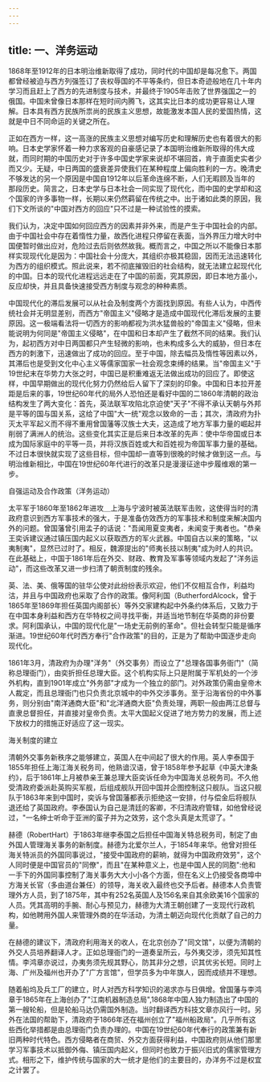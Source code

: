 ```yaml
---
---
---
```

title: 一、洋务运动
---



1868年至1912年的日本明治维新取得了成功，同时代的中国却是每况愈下。两国都曾经被迫与西方列强签订了丧权辱国的不平等条约，但日本奇迹般地在几十年内学习而且赶上了西方的先进制度与技术，并最终于1905年击败了世界强国之一的俄国。中国未曾像日本那样在短时间内腾飞，这其实比日本的成功更容易让人理解。日本具有西方民族所祟尚的民族主义思想，故能激发本国人民的爱国热情，这就是中日不同命运的关键之所在。

正如在西方一样，这一高涨的民族主义思想对编写历史和理解历史也有着很大的影响。日本史学家怀着一种力求客观的自豪感记录了本国明治维新所取得的伟大成就，而同时期的中国历史对于许多中国史学家来说却不堪回首，肯于直面史实者少而又少。无疑，中日两国的盛衰差异使我们在某种程度上偏向胜利的一方。晚清史不够发达的另一个原因是中国自1912年以后革命连绵不断，人们无暇顾及当年的那段历史。简言之，日本史学与日本社会一同实现了现代化，而中国的史学却和这个国家的许多事物一样，长期以来仍然羁留在传统之中。出于诸如此类的原因，我们下文所谈的"中国对西方的回应"只不过是一种试验性的摸索。

我们认为，决定中国如何回应西方的因素并非外来，而是产生于中国社会的内部。由于中国社会中存在着惰性力量，故西化进程只停留在表面，当外界压力增大时中国便暂时做出应对，危险过去后则依然故我。概而言之，中国之所以不能像日本那样实现现代化是因为：中国社会十分庞大，其组织亦极其稳固，因而无法迅速转化为西方的组织模式。照此说来，若不彻底摧毁旧的社会结构，就无法建立起现代化的中国。日本的现代化进程远远走在了中国的前面，究其原因，即日本地方虽小，反应却快，并且具备快速接受西方制度与观念的种种素质。

中国现代化的滞后发展可以从社会及制度两个方面找到原因。有些人认为，中西传统社会并无明显差别，而西方"帝国主义"侵略才是造成中国现代化滞后发展的主要原因。这一极端看法将一切西方的影响都视为洪水猛兽般的"帝国主义"侵略，但未能说明为何同是"帝国主义侵略"，在中国和日本却产生了截然不同的结果。我们认为，起初西方对中日两国都只产生轻微的影响，也未构成多么大的威胁，但日本在西方的刺激下，迅速做出了成功的回应。至于中国，除去幅员及惰性等因素以外，其滞后也是受到文化中心主义等儒家国家一社会观念束缚的结果。当"帝国主义"于19世纪末在华势力大张之时，中国已是积重难返无法做出成功的回应了。即使这样，中国早期做出的现代化努力仍然给后人留下了深刻的印象。中国和日本拉开差距是后来的事，19世纪60年代的局外人恐怕还是看好中国的二1860年清朝的政治结构发生了两大变化：首先，英法联军攻陷北京迫使"天子"不得不承认天朝与外邦是平等的国与国关系，这给了中国"大一统"观念以致命的一击；其次，清政府为扑灭太平军起义而不得不重用曾国藩等汉族士大夫，这造成了地方军事力量的崛起并削弱了满洲人的统治。这些变化其实正是后来日本改革的先声：使中华帝国或日本成为国际家庭中的平等一员，并将汉族百姓或大和百姓视为帝国军事力量的基础。不过日本很快就实现了这些目标，但中国却一直等到很晚的时候才做到这一点。与明治维新相比，中国在19世纪60年代进行的改革只是漫漫征途中步履维艰的第一步。

自强运动及合作政策（洋务运动）

太平军于1860年至1862年进攻＿上海与宁波时被英法联军击败，这使得当时的清政府意识到西方军事技术的强大，于是准备仿效西方的军事技术和制度来解决国内外的问题。曾国藩曾引用孟子的话说："吾闻用夏变夷者，未闻变于夷者也。"恭亲王奕诉建议通过镇压国内起义以获取西方的军火武器。中国自古以来的策略，"以夷制夷"，显然已过时了。相反，魏源提出的"师夷长技以制夷"成为时人的共识。在此基础上，中国于1861年后在外交、财政、教育及军事等领域内发起了"洋务运动"，而这些改革又进一步扫清了朝贡制度的残余。

英、法、美、俄等国的驻华公使对此纷纷表示欢迎，他们不仅相互合作，利益均沽，并且与中国政府也采取了合作的政策。像阿利国（ButherfordAlcock，曾于1865年至1869年担任英国内阁部长）等外交家建构起中外条约体系后，又致力于在中国本身利益和西方在华特权之间寻找平衡，并适当地节制在华英商的非份要求。阿利国承认，中国的现代化是"一场史无前例的革命"。但社会转型只能是循序渐进。19世纪60年代时西方奉行"合作政策"的目的，正是为了帮助中国逐步走向现代化。



1861年3月，清政府为办理"洋务"（外交事务）而设立了"总理各国事务衙门"（简称总理衙门），由奕折担任总理大臣。这个机构实际上只是附属于军机处的一个涉外机构，直到1901年成立"外务部"才成为一个独立的部门。对外政策仍需由皇帝木人裁定，而且总理衙门也只负责北京城中的中外交涉事务。至于沿海省份的中外事务，则分别由"南洋通商大臣"和"北洋通商大臣"负责处理，两职一般由两江总督与直隶总督担任，并直接对皇帝负责。太平大国起义促进了地方势力的发展，而上述下放权力的措施正好适应了这一现实。

海关制度的建立

清朝外交事务新秩序之能够建立，英国人在中间起了很大的作用。英人李泰国于1855年担任上海江海关税务司，他熟谙汉语，曾于1858年参予起草《中英大津条约》，后于1861年上月被恭亲王兼总理大臣奕诉任命为中国海关总税务司。不久他受清政府委派赴英购买军舰，后组成舰队开回中国并企图控制这只舰队。当这只舰队于1863年来到中国时，奕诉与曾国藩都表示拒绝这一安排，付与偿金后将舰队退还给了英国政府。李泰国认为自己是清廷的客卿，不归清政府管辖，如他曾经说过，"一名绅士听命于亚洲的蛮子并为之效劳，这个念头真是太荒谬了。"



赫德（RobertHart）于1863年继李泰国之后担任中国海关特总税务司，制定了由外国人管理海关事务的新制度。赫德为北爱尔兰人，于1854年来华。他曾对担任海关特派员的外国同事说过，"接受中国政府的薪晌，就得为中国政府效劳"，这个人同时便是中国官员的"同僚"，而且"在某种意义上，也是中国人民的同胞":他和一手下的外国同事控制了海关事务大大小小各个方面，但在名义上仍接受各商埠中方海关长官（多由道台兼任）的领导，海关收入最终也交予后者。赫德本人负责管理外方人员，到了1875年，其中有252名英国人及156名来自其余欧美16个国家的人员。凭其高明的手腕、耐心与预见力，赫德为大清王朝创建了一支现代行政机构，如他聘用外国人来管理外商的在华活动，为清土朝迈向现代化贡献了自己的力量。

在赫德的建议下，清政府利用海关的收人，在北京创办了"同文馆"，以便为清朝的外交人员培养翻译人才。正如总理衙门的一道奏呈所云，与外夷交涉，须先知其性情。李鸿章亦说过，办夷务须先规其野心，防其非分之想，识其优劣长短。同时上海、广州及福州也开办了"广方言馆"，但学员多为中年旗人，因而成绩并不理想。

随着船坞及兵工厂的建立，时人对西方科学知识的渴求亦与日俱增。曾国藩与李鸿章于1865年在上海创办了"江南机器制造总局",1868年中国人独力制造出了中国的第一艘轮船，但是轮船马达仍需国外制造。当时翻译西方科技文章亦风行一时。另外在法国的帮助下，清政府于1866年还在福州创立了"福州船政局"。几乎所有这些西化举措都是由总理衙门负责办理的。中国在19世纪60年代奉行的政策兼有新旧两种时代特色。西方侵略者在商贸、外交方面获得利益，中国政府则从他们那里学习军事技术以抵御外侮、镇压国内起义，但同时也致力于振兴旧式的儒家管理方式。相形之下，维护传统与国家的大一统才是他们的主要目的，办洋务不过是权宜之计罢了。